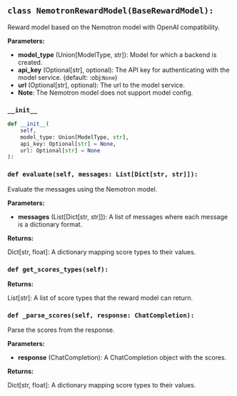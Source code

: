 <a id="camel.models.reward.nemotron_model"></a>

<a id="camel.models.reward.nemotron_model.NemotronRewardModel"></a>

## `class NemotronRewardModel(BaseRewardModel):`

Reward model based on the Nemotron model with OpenAI compatibility.

**Parameters:**

- **model_type** (Union[ModelType, str]): Model for which a backend is created.
- **api_key** (Optional[str], optional): The API key for authenticating with the model service. (default: :obj:`None`)
- **url** (Optional[str], optional): The url to the model service.
- **Note**: The Nemotron model does not support model config.

<a id="camel.models.reward.nemotron_model.NemotronRewardModel.__init__"></a>

### `__init__`

```python
def __init__(
    self,
    model_type: Union[ModelType, str],
    api_key: Optional[str] = None,
    url: Optional[str] = None
):
```

<a id="camel.models.reward.nemotron_model.NemotronRewardModel.evaluate"></a>

### `def evaluate(self, messages: List[Dict[str, str]]):`

Evaluate the messages using the Nemotron model.

**Parameters:**

- **messages** (List[Dict[str, str]]): A list of messages where each message is a dictionary format.

**Returns:**

  Dict[str, float]:  A dictionary mapping score types to their
values.

<a id="camel.models.reward.nemotron_model.NemotronRewardModel.get_scores_types"></a>

### `def get_scores_types(self):`

**Returns:**

  List[str]: A list of score types that the reward model can return.

<a id="camel.models.reward.nemotron_model.NemotronRewardModel._parse_scores"></a>

### `def _parse_scores(self, response: ChatCompletion):`

Parse the scores from the response.

**Parameters:**

- **response** (ChatCompletion): A ChatCompletion object with the scores.

**Returns:**

  Dict[str, float]: A dictionary mapping score types to their values.
